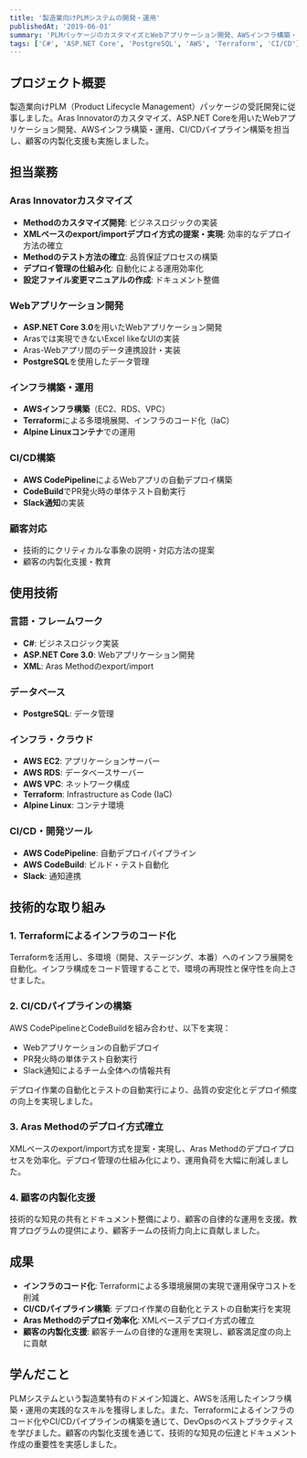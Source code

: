 ```yaml
---
title: '製造業向けPLMシステムの開発・運用'
publishedAt: '2019-06-01'
summary: 'PLMパッケージのカスタマイズとWebアプリケーション開発、AWSインフラ構築・運用を担当'
tags: ['C#', 'ASP.NET Core', 'PostgreSQL', 'AWS', 'Terraform', 'CI/CD']
---
```


## プロジェクト概要

製造業向けPLM（Product Lifecycle Management）パッケージの受託開発に従事しました。Aras Innovatorのカスタマイズ、ASP.NET Coreを用いたWebアプリケーション開発、AWSインフラ構築・運用、CI/CDパイプライン構築を担当し、顧客の内製化支援も実施しました。

## 担当業務

### Aras Innovatorカスタマイズ

- **Methodのカスタマイズ開発**: ビジネスロジックの実装
- **XMLベースのexport/importデプロイ方式の提案・実現**: 効率的なデプロイ方法の確立
- **Methodのテスト方法の確立**: 品質保証プロセスの構築
- **デプロイ管理の仕組み化**: 自動化による運用効率化
- **設定ファイル変更マニュアルの作成**: ドキュメント整備

### Webアプリケーション開発

- **ASP.NET Core 3.0**を用いたWebアプリケーション開発
- Arasでは実現できないExcel likeなUIの実装
- Aras-Webアプリ間のデータ連携設計・実装
- **PostgreSQL**を使用したデータ管理

### インフラ構築・運用

- **AWSインフラ構築**（EC2、RDS、VPC）
- **Terraform**による多環境展開、インフラのコード化（IaC）
- **Alpine Linuxコンテナ**での運用

### CI/CD構築

- **AWS CodePipeline**によるWebアプリの自動デプロイ構築
- **CodeBuild**でPR発火時の単体テスト自動実行
- **Slack通知**の実装

### 顧客対応

- 技術的にクリティカルな事象の説明・対応方法の提案
- 顧客の内製化支援・教育

## 使用技術

### 言語・フレームワーク

- **C#**: ビジネスロジック実装
- **ASP.NET Core 3.0**: Webアプリケーション開発
- **XML**: Aras Methodのexport/import

### データベース

- **PostgreSQL**: データ管理

### インフラ・クラウド

- **AWS EC2**: アプリケーションサーバー
- **AWS RDS**: データベースサーバー
- **AWS VPC**: ネットワーク構成
- **Terraform**: Infrastructure as Code (IaC)
- **Alpine Linux**: コンテナ環境

### CI/CD・開発ツール

- **AWS CodePipeline**: 自動デプロイパイプライン
- **AWS CodeBuild**: ビルド・テスト自動化
- **Slack**: 通知連携

## 技術的な取り組み

### 1. Terraformによるインフラのコード化

Terraformを活用し、多環境（開発、ステージング、本番）へのインフラ展開を自動化。インフラ構成をコード管理することで、環境の再現性と保守性を向上させました。

### 2. CI/CDパイプラインの構築

AWS CodePipelineとCodeBuildを組み合わせ、以下を実現：
- Webアプリケーションの自動デプロイ
- PR発火時の単体テスト自動実行
- Slack通知によるチーム全体への情報共有

デプロイ作業の自動化とテストの自動実行により、品質の安定化とデプロイ頻度の向上を実現しました。

### 3. Aras Methodのデプロイ方式確立

XMLベースのexport/import方式を提案・実現し、Aras Methodのデプロイプロセスを効率化。デプロイ管理の仕組み化により、運用負荷を大幅に削減しました。

### 4. 顧客の内製化支援

技術的な知見の共有とドキュメント整備により、顧客の自律的な運用を支援。教育プログラムの提供により、顧客チームの技術力向上に貢献しました。

## 成果

- **インフラのコード化**: Terraformによる多環境展開の実現で運用保守コストを削減
- **CI/CDパイプライン構築**: デプロイ作業の自動化とテストの自動実行を実現
- **Aras Methodのデプロイ効率化**: XMLベースデプロイ方式の確立
- **顧客の内製化支援**: 顧客チームの自律的な運用を実現し、顧客満足度の向上に貢献

## 学んだこと

PLMシステムという製造業特有のドメイン知識と、AWSを活用したインフラ構築・運用の実践的なスキルを獲得しました。また、Terraformによるインフラのコード化やCI/CDパイプラインの構築を通じて、DevOpsのベストプラクティスを学びました。顧客の内製化支援を通じて、技術的な知見の伝達とドキュメント作成の重要性を実感しました。
